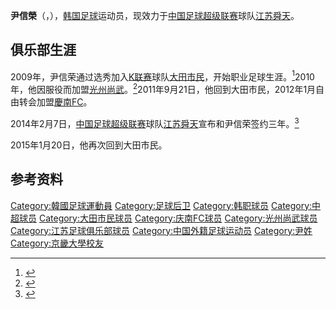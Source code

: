 {{noteta|G1=足球}}{{infobox Football biography
| name          = 尹信榮<br>윤신영
| fullname            = 윤신영<br>Yoon Sin-Young
| image               = [[File:Yoon_Sin-Young.jpg|200px]]
| birth_date          = {{Birth date and age|1987|5|22|df=y}}
| birth_place         = [[韩国|韩国]]
| height              = {{height|m=1.83}}
| currentclub         = [[江苏舜天足球俱乐部|江苏舜天]]
| clubnumber          = 30
| position            = [[后卫_(足球)|后卫]]
| youthyears1         = 2006–2008
| youthclubs1         = [[京畿大學|京畿大學]]
| years1 = 2009–2011 | clubs1 = [[大田市民足球俱樂部|大田市民]]                  | caps1 =  4 | goals1 = 0  
| years2 = 2010–2011 | clubs2 = → [[尚州尚武足球俱乐部|尚州尚武]] (服役)        | caps2 = 13 | goals2 = 0 
| years3 = 2012–2013 | clubs3 = [[慶南足球俱樂部|慶南FC]]                        | caps3 = 63 | goals3 = 2
| years4 = 2014–     | clubs4 = [[江苏舜天足球俱乐部|江苏舜天]]                  | caps4 = 0 | goals4 = 0
| nationalyears1      = 2008
| nationalteam1       = 韩国沙滩足球队
| nationalcaps1       = 
| nationalgoals1      =
| pcupdate            = 2014年1月1日
| ntupdate            =
}}
'''尹信榮'''（{{lang|ko|윤신영}}，{{bd|1987年|5月22日|||Yoon, Sin-Young}}），[[韩国|韩国]][[足球|足球]]运动员，现效力于[[中国足球超级联赛|中国足球超级联赛]]球队[[江苏舜天足球俱乐部|江苏舜天]]。

==俱乐部生涯==
2009年，尹信荣通过选秀加入[[K联赛|K联赛]]球队[[大田市民足球俱樂部|大田市民]]，开始职业足球生涯。<ref>{{cite news |url=http://www.footballsquads.co.uk/sthkorea/2009/kleague/daejeon.htm |title=Daejeon Citizen 2009 squad |publisher=footballsquads.co.uk |accessdate=2014-02-09 |archive-date=2014-03-01 |archive-url=https://web.archive.org/web/20140301181316/http://www.footballsquads.co.uk/sthkorea/2009/kleague/daejeon.htm |dead-url=no }}</ref>2010年，他因服役而加盟[[尚州尚武足球俱乐部|光州尚武]]。<ref>{{cite news |url=http://www.footballsquads.co.uk/sthkorea/2019/kleague/gwangju.htm |title=Gwangju Sangmu FC 2010 squad |publisher=footballsquads.co.uk |accessdate=2014-02-09 |archive-date=2019-08-16 |archive-url=https://web.archive.org/web/20190816144711/http://www.footballsquads.co.uk/sthkorea/2019/kleague/gwangju.htm |dead-url=yes }}</ref>2011年9月21日，他回到大田市民，2012年1月自由转会加盟[[慶南足球俱樂部|慶南FC]]。

2014年2月7日，[[中国足球超级联赛|中国足球超级联赛]]球队[[江苏舜天足球俱乐部|江苏舜天]]宣布和尹信荣签约三年。<ref>{{Cite web |url=http://sports.sohu.com/20140207/n394575248.shtml |title=舜天官方宣布签约第二名亚洲外援 |accessdate=2014-02-09 |archive-date=2014-02-09 |archive-url=https://web.archive.org/web/20140209090926/http://sports.sohu.com/20140207/n394575248.shtml |dead-url=no }}</ref>

2015年1月20日，他再次回到大田市民。

==参考资料==
{{reflist}}

{{2014年中超分类名单江苏}}

{{DEFAULTSORT:Yoon, Sin-Young}}
[[Category:韓國足球運動員|Category:韓國足球運動員]]
[[Category:足球后卫|Category:足球后卫]]
[[Category:韩职球员|Category:韩职球员]]
[[Category:中超球员|Category:中超球员]]
[[Category:大田市民球员|Category:大田市民球员]]
[[Category:庆南FC球员|Category:庆南FC球员]]
[[Category:光州尚武球员|Category:光州尚武球员]]
[[Category:江苏足球俱乐部球员|Category:江苏足球俱乐部球员]]
[[Category:中国外籍足球运动员|Category:中国外籍足球运动员]]
[[Category:尹姓|Category:尹姓]]
[[Category:京畿大學校友|Category:京畿大學校友]]